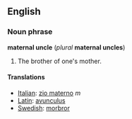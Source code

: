 ==English==
===Noun phrase===
'''maternal uncle''' (''plural'' '''maternal uncles''')

#The brother of one's mother.

====Translations====
*[[Italian]]: [[zio materno]] ''m''
*[[Latin]]: [[avunculus]]
*[[Swedish]]: [[morbror]]